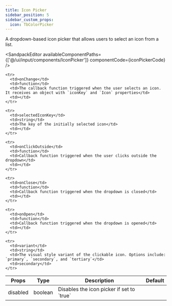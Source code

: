 ---
title: Icon Picker
sidebar_position: 5
sidebar_custom_props:
  icon: TbColorPicker
---


A dropdown-based icon picker that allows users to select an icon from a list. 

<Tabs>
<TabItem value="usage" label="Usage" default>

<SandpackEditor
  availableComponentPaths={['@/ui/input/components/IconPicker']}
  componentCode={iconPickerCode} 
/>

</TabItem>

<TabItem value="props" label="Props">

<table>
  <thead>
    <tr>
      <th>Props</th>
      <th>Type</th>
      <th>Description</th>
      <th>Default</th>
    </tr>
  </thead>

  <tbody>
    <tr>
      <td>disabled</td>
      <td>boolean</td>
      <td>Disables the icon picker if set to `true`</td>
      <td></td>
    </tr>

    <tr>
      <td>onChange</td>
      <td>function</td>
      <td>The callback function triggered when the user selects an icon. It receives an object with `iconKey` and `Icon` properties</td>
      <td></td>
    </tr>

    <tr>
      <td>selectedIconKey</td>
      <td>string</td>
      <td>The key of the initially selected icon</td>
      <td></td>
    </tr>

    <tr>
      <td>onClickOutside</td>
      <td>function</td>
      <td>Callback function triggered when the user clicks outside the dropdown</td>
      <td></td>
    </tr>

    <tr>
      <td>onClose</td>
      <td>function</td>
      <td>Callback function triggered when the dropdown is closed</td>
      <td></td>
    </tr>

    <tr>
      <td>onOpen</td>
      <td>function</td>
      <td>Callback function triggered when the dropdown is opened</td>
      <td></td>
    </tr>

    <tr>
      <td>variant</td>
      <td>string</td>
      <td>The visual style variant of the clickable icon. Options include: `primary`, `secondary`, and `tertiary`</td>
      <td>secondary</td>
    </tr>

  </tbody>
</table>

</TabItem>

</Tabs>